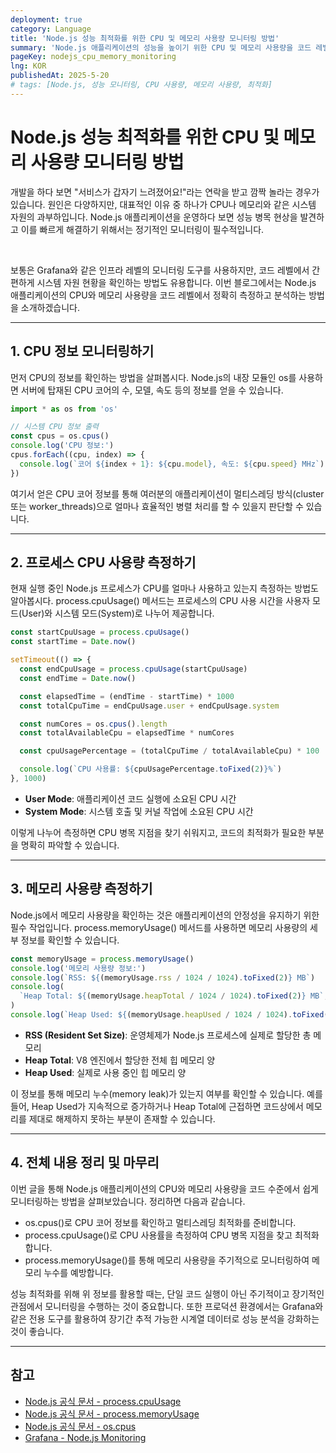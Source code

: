 ```yaml
---
deployment: true
category: Language
title: 'Node.js 성능 최적화를 위한 CPU 및 메모리 사용량 모니터링 방법'
summary: 'Node.js 애플리케이션의 성능을 높이기 위한 CPU 및 메모리 사용량을 코드 레벨에서 확인하고 분석하는 방법을 알아봅시다.'
pageKey: nodejs_cpu_memory_monitoring
lng: KOR
publishedAt: 2025-5-20
# tags: [Node.js, 성능 모니터링, CPU 사용량, 메모리 사용량, 최적화]
---
```


# Node.js 성능 최적화를 위한 CPU 및 메모리 사용량 모니터링 방법

개발을 하다 보면 "서비스가 갑자기 느려졌어요!"라는 연락을 받고 깜짝 놀라는 경우가 있습니다. 원인은 다양하지만, 대표적인 이유 중 하나가 CPU나 메모리와 같은 시스템 자원의 과부하입니다. Node.js 애플리케이션을 운영하다 보면 성능 병목 현상을 발견하고 이를 빠르게 해결하기 위해서는 정기적인 모니터링이 필수적입니다.

<br />

보통은 Grafana와 같은 인프라 레벨의 모니터링 도구를 사용하지만, 코드 레벨에서 간편하게 시스템 자원 현황을 확인하는 방법도 유용합니다. 이번 블로그에서는 Node.js 애플리케이션의 CPU와 메모리 사용량을 코드 레벨에서 정확히 측정하고 분석하는 방법을 소개하겠습니다.

---

## 1. CPU 정보 모니터링하기

먼저 CPU의 정보를 확인하는 방법을 살펴봅시다. Node.js의 내장 모듈인 <codeline>os</codeline>를 사용하면 서버에 탑재된 CPU 코어의 수, 모델, 속도 등의 정보를 얻을 수 있습니다.

```typescript title="cpu&memory" showLineNumbers
import * as os from 'os'

// 시스템 CPU 정보 출력
const cpus = os.cpus()
console.log('CPU 정보:')
cpus.forEach((cpu, index) => {
  console.log(`코어 ${index + 1}: ${cpu.model}, 속도: ${cpu.speed} MHz`)
})
```

여기서 얻은 CPU 코어 정보를 통해 여러분의 애플리케이션이 멀티스레딩 방식(<codeline>cluster</codeline> 또는 <codeline>worker_threads</codeline>)으로 얼마나 효율적인 병렬 처리를 할 수 있을지 판단할 수 있습니다.

---

## 2. 프로세스 CPU 사용량 측정하기

현재 실행 중인 Node.js 프로세스가 CPU를 얼마나 사용하고 있는지 측정하는 방법도 알아봅시다. <codeline>process.cpuUsage()</codeline> 메서드는 프로세스의 CPU 사용 시간을 사용자 모드(User)와 시스템 모드(System)로 나누어 제공합니다.

```typescript title="cpu&memory" showLineNumbers
const startCpuUsage = process.cpuUsage()
const startTime = Date.now()

setTimeout(() => {
  const endCpuUsage = process.cpuUsage(startCpuUsage)
  const endTime = Date.now()

  const elapsedTime = (endTime - startTime) * 1000
  const totalCpuTime = endCpuUsage.user + endCpuUsage.system

  const numCores = os.cpus().length
  const totalAvailableCpu = elapsedTime * numCores

  const cpuUsagePercentage = (totalCpuTime / totalAvailableCpu) * 100

  console.log(`CPU 사용률: ${cpuUsagePercentage.toFixed(2)}%`)
}, 1000)
```

- **User Mode**: 애플리케이션 코드 실행에 소요된 CPU 시간
- **System Mode**: 시스템 호출 및 커널 작업에 소요된 CPU 시간

이렇게 나누어 측정하면 CPU 병목 지점을 찾기 쉬워지고, 코드의 최적화가 필요한 부분을 명확히 파악할 수 있습니다.

---

## 3. 메모리 사용량 측정하기

Node.js에서 메모리 사용량을 확인하는 것은 애플리케이션의 안정성을 유지하기 위한 필수 작업입니다. <codeline>process.memoryUsage()</codeline> 메서드를 사용하면 메모리 사용량의 세부 정보를 확인할 수 있습니다.

```typescript title="cpu&memory" showLineNumbers
const memoryUsage = process.memoryUsage()
console.log('메모리 사용량 정보:')
console.log(`RSS: ${(memoryUsage.rss / 1024 / 1024).toFixed(2)} MB`)
console.log(
  `Heap Total: ${(memoryUsage.heapTotal / 1024 / 1024).toFixed(2)} MB`,
)
console.log(`Heap Used: ${(memoryUsage.heapUsed / 1024 / 1024).toFixed(2)} MB`)
```

- **RSS (Resident Set Size)**: 운영체제가 Node.js 프로세스에 실제로 할당한 총 메모리
- **Heap Total**: V8 엔진에서 할당한 전체 힙 메모리 양
- **Heap Used**: 실제로 사용 중인 힙 메모리 양

이 정보를 통해 메모리 누수(memory leak)가 있는지 여부를 확인할 수 있습니다. 예를 들어, <codeline>Heap Used</codeline>가 지속적으로 증가하거나 <codeline>Heap Total</codeline>에 근접하면 코드상에서 메모리를 제대로 해제하지 못하는 부분이 존재할 수 있습니다.

---

## 4. 전체 내용 정리 및 마무리

이번 글을 통해 Node.js 애플리케이션의 CPU와 메모리 사용량을 코드 수준에서 쉽게 모니터링하는 방법을 살펴보았습니다. 정리하면 다음과 같습니다.

- <codeline>os.cpus()</codeline>로 CPU 코어 정보를 확인하고 멀티스레딩 최적화를
  준비합니다.
- <codeline>process.cpuUsage()</codeline>로 CPU 사용률을 측정하여 CPU 병목
  지점을 찾고 최적화합니다.
- <codeline>process.memoryUsage()</codeline>를 통해 메모리 사용량을 주기적으로
  모니터링하여 메모리 누수를 예방합니다.

성능 최적화를 위해 위 정보를 활용할 때는, 단일 코드 실행이 아닌 주기적이고 장기적인 관점에서 모니터링을 수행하는 것이 중요합니다. 또한 프로덕션 환경에서는 Grafana와 같은 전용 도구를 활용하여 장기간 추적 가능한 시계열 데이터로 성능 분석을 강화하는 것이 좋습니다.

---

## 참고

- [Node.js 공식 문서 - process.cpuUsage](https://nodejs.org/api/process.html#processcpuusagepreviousvalue)
- [Node.js 공식 문서 - process.memoryUsage](https://nodejs.org/api/process.html#processmemoryusage)
- [Node.js 공식 문서 - os.cpus](https://nodejs.org/api/os.html#oscpus)
- [Grafana - Node.js Monitoring](https://grafana.com/docs/grafana-cloud/quickstart/nodejs/)
